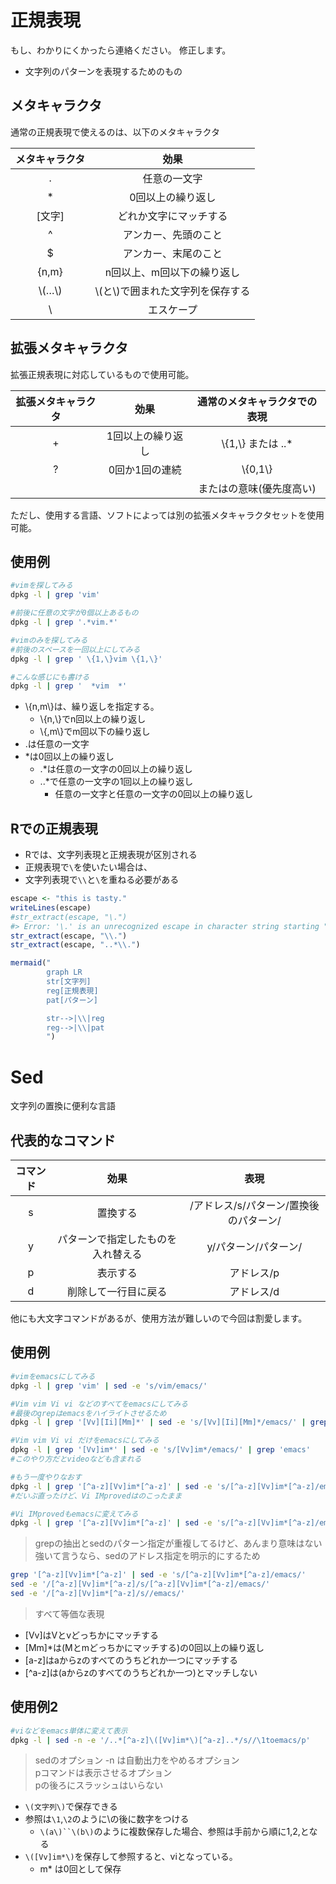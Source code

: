 # 正規表現

もし、わかりにくかったら連絡ください。
修正します。

* 文字列のパターンを表現するためのもの

## メタキャラクタ

通常の正規表現で使えるのは、以下のメタキャラクタ

|メタキャラクタ|効果|
|:------------:|:--------------:|
|\.            |任意の一文字|
|*             |0回以上の繰り返し|
|[文字]        |どれか文字にマッチする|
|^             |アンカー、先頭のこと|
|$             |アンカー、末尾のこと|
|\{n,m\}       |n回以上、m回以下の繰り返し|
|\\(...\\)     |\\(と\\)で囲まれた文字列を保存する|
|\\            |エスケープ|

## 拡張メタキャラクタ

拡張正規表現に対応しているもので使用可能。

|拡張メタキャラクタ|効果|通常のメタキャラクタでの表現|
|:------------:|:--------------:|:------------------:|
|+             |1回以上の繰り返し|\\{1,\\} または ..* |
|?             |0回か1回の連続|\\{0,1\\}|
||             |またはの意味(優先度高い)|[...] が一番近いかな|

ただし、使用する言語、ソフトによっては別の拡張メタキャラクタセットを使用可能。

## 使用例 {#grep}

```bash
#vimを探してみる
dpkg -l | grep 'vim'

#前後に任意の文字が0個以上あるもの
dpkg -l | grep '.*vim.*'

#vimのみを探してみる
#前後のスペースを一回以上にしてみる
dpkg -l | grep ' \{1,\}vim \{1,\}'

#こんな感じにも書ける
dpkg -l | grep '  *vim  *'
```

* \\{n,m\\}は、繰り返しを指定する。
    * \\{n,\\}でn回以上の繰り返し
    * \\{,m\\}でm回以下の繰り返し
* .は任意の一文字
* \*は0回以上の繰り返し
    * .\*は任意の一文字の0回以上の繰り返し
    * ..\*で任意の一文字の1回以上の繰り返し
        * 任意の一文字と任意の一文字の0回以上の繰り返し

## Rでの正規表現 {#R_regexp}

* Rでは、文字列表現と正規表現が区別される
* 正規表現で`\`を使いたい場合は、
* 文字列表現で`\\`と`\`を重ねる必要がある

```r
escape <- "this is tasty."
writeLines(escape)
#str_extract(escape, "\.")
#> Error: '\.' is an unrecognized escape in character string starting ""\."
str_extract(escape, "\\.")
str_extract(escape, "..*\\.")
```

```r

mermaid("
        graph LR
        str[文字列]
        reg[正規表現]
        pat[パターン]

        str-->|\\|reg
        reg-->|\\|pat
        ")

```


# Sed {#sed_page}


文字列の置換に便利な言語

## 代表的なコマンド

|コマンド| 効果　|表現|
|:-------:|:---------:|:-------------:
|s        |置換する|/アドレス/s/パターン/置換後のパターン/|
|y        |パターンで指定したものを入れ替える|y/パターン/パターン/|
|p        |表示する|アドレス/p|
|d        |削除して一行目に戻る|アドレス/d|

他にも大文字コマンドがあるが、使用方法が難しいので今回は割愛します。

## 使用例 {#sed01}

```bash
#vimをemacsにしてみる
dpkg -l | grep 'vim' | sed -e 's/vim/emacs/'

#Vim vim Vi vi などのすべてをemacsにしてみる
#最後のgrepはemacsをハイライトさせるため
dpkg -l | grep '[Vv][Ii][Mm]*' | sed -e 's/[Vv][Ii][Mm]*/emacs/' | grep 'emacs'

#Vim vim Vi vi だけをemacsにしてみる
dpkg -l | grep '[Vv]im*' | sed -e 's/[Vv]im*/emacs/' | grep 'emacs'
#このやり方だとvideoなども含まれる

#もう一度やりなおす
dpkg -l | grep '[^a-z][Vv]im*[^a-z]' | sed -e 's/[^a-z][Vv]im*[^a-z]/emacs/' | grep 'emacs'
#だいぶ直ったけど、Vi IMprovedはのこったまま

#Vi IMprovedもemacsに変えてみる
dpkg -l | grep '[^a-z][Vv]im*[^a-z]' | sed -e 's/[^a-z][Vv]im*[^a-z]/emacs/' | sed -e 's/Vi IMproved/emacs/' | grep 'emacs'

```

> grepの抽出とsedのパターン指定が重複してるけど、あんまり意味はない  
> 強いて言うなら、sedのアドレス指定を明示的にするため  


```bash
grep '[^a-z][Vv]im*[^a-z]' | sed -e 's/[^a-z][Vv]im*[^a-z]/emacs/'  
sed -e '/[^a-z][Vv]im*[^a-z]/s/[^a-z][Vv]im*[^a-z]/emacs/'  
sed -e '/[^a-z][Vv]im*[^a-z]/s//emacs/'  
```

> すべて等価な表現  

* [Vv]はVとvどっちかにマッチする
* [Mm]\*は(Mとmどっちかにマッチする)の0回以上の繰り返し
* [a-z]はaからzのすべてのうちどれか一つにマッチする
* [^a-z]は(aからzのすべてのうちどれか一つ)とマッチしない

## 使用例2 {#sed02}

```bash
#viなどをemacs単体に変えて表示
dpkg -l | sed -n -e '/..*[^a-z]\([Vv]im*\)[^a-z]..*/s//\1toemacs/p'

```

> sedのオプション -n は自動出力をやめるオプション  
> pコマンドは表示させるオプション  
> pの後ろにスラッシュはいらない  

* `\(文字列\)`で保存できる
* 参照は`\1`,`\2`のように\\の後に数字をつける
    * `\(a\)``\(b\)`のように複数保存した場合、参照は手前から順に1,2,となる
* `\([Vv]im*\)`を保存して参照すると、viとなっている。
    * m\* は0回として保存


